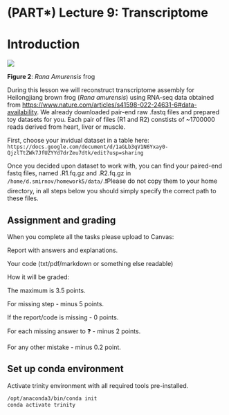 # (PART\*) Lecture 9: Transcriptome {.unnumbered}

# Introduction

<img src="docs/images/rana-amurensis.webp"/> 

**Figure 2**: *Rana Amurensis* frog

During this lesson we will reconstruct transcriptome assembly for Heilongjiang brown frog (*Rana amurensis*) using RNA-seq data obtained from <https://www.nature.com/articles/s41598-022-24631-6#data-availability>. We already downloaded pair-end raw .fastq files and prepared toy datasets for you. Each pair of files (R1 and R2) constists of \~1700000 reads derived from heart, liver or muscle.

First, choose your invidual dataset in a table here: `https://docs.google.com/document/d/1aGLb3qV1N6Yxay0-QjzlTtZWk7JfUZYYd7drZeu7dtk/edit?usp=sharing`

Once you decided upon dataset to work with, you can find your paired-end fastq files, named <your_number>.R1.fq.gz and <your_number>.R2.fq.gz in `/home/d.smirnov/homework5/data/`.❗Please do not copy them to your home directory, in all steps below you should simply specify the correct path to these files.

## Assignment and grading
When you complete all the tasks please upload to Canvas:

Report with answers and explanations.

Your code (txt/pdf/markdown or something else readable)

How it will be graded:

The maximum is 3.5 points.

For missing step - minus 5 points.

If the report/code is missing - 0 points.

For each missing answer to ❓ - minus 2 points.

For any other mistake - minus 0.2 point.

## Set up conda environment

Activate trinity environment with all required tools pre-installed.

```bash
/opt/anaconda3/bin/conda init 
conda activate trinity
```
